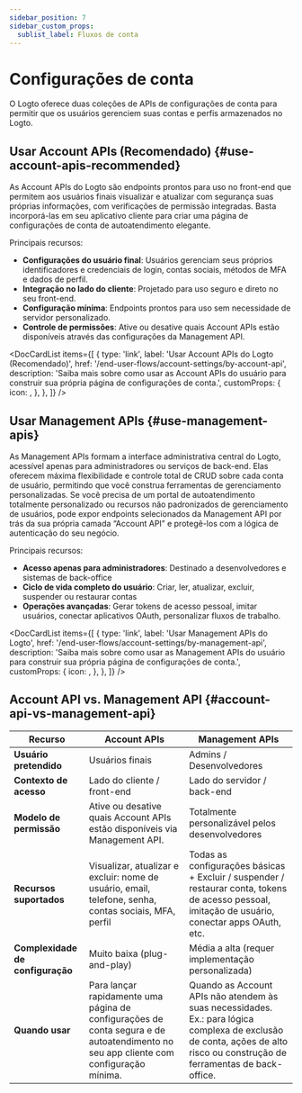```yaml
---
sidebar_position: 7
sidebar_custom_props:
  sublist_label: Fluxos de conta
---
```



# Configurações de conta

O Logto oferece duas coleções de APIs de configurações de conta para permitir que os usuários gerenciem suas contas e perfis armazenados no Logto.

## Usar Account APIs (Recomendado) \{#use-account-apis-recommended}

As Account APIs do Logto são endpoints prontos para uso no front-end que permitem aos usuários finais visualizar e atualizar com segurança suas próprias informações, com verificações de permissão integradas. Basta incorporá-las em seu aplicativo cliente para criar uma página de configurações de conta de autoatendimento elegante.

Principais recursos:

- **Configurações do usuário final**: Usuários gerenciam seus próprios identificadores e credenciais de login, contas sociais, métodos de MFA e dados de perfil.
- **Integração no lado do cliente**: Projetado para uso seguro e direto no seu front-end.
- **Configuração mínima**: Endpoints prontos para uso sem necessidade de servidor personalizado.
- **Controle de permissões**: Ative ou desative quais Account APIs estão disponíveis através das configurações da Management API.

<DocCardList
  items={[
    {
      type: 'link',
      label: 'Usar Account APIs do Logto (Recomendado)',
      href: '/end-user-flows/account-settings/by-account-api',
      description:
        'Saiba mais sobre como usar as Account APIs do usuário para construir sua própria página de configurações de conta.',
      customProps: {
        icon: <GearIcon />,
      },
    },
  ]}
/>

## Usar Management APIs \{#use-management-apis}

As Management APIs formam a interface administrativa central do Logto, acessível apenas para administradores ou serviços de back-end. Elas oferecem máxima flexibilidade e controle total de CRUD sobre cada conta de usuário, permitindo que você construa ferramentas de gerenciamento personalizadas. Se você precisa de um portal de autoatendimento totalmente personalizado ou recursos não padronizados de gerenciamento de usuários, pode expor endpoints selecionados da Management API por trás da sua própria camada “Account API” e protegê-los com a lógica de autenticação do seu negócio.

Principais recursos:

- **Acesso apenas para administradores**: Destinado a desenvolvedores e sistemas de back-office
- **Ciclo de vida completo do usuário**: Criar, ler, atualizar, excluir, suspender ou restaurar contas
- **Operações avançadas**: Gerar tokens de acesso pessoal, imitar usuários, conectar aplicativos OAuth, personalizar fluxos de trabalho.

<DocCardList
  items={[
    {
      type: 'link',
      label: 'Usar Management APIs do Logto',
      href: '/end-user-flows/account-settings/by-management-api',
      description:
        'Saiba mais sobre como usar as Management APIs do usuário para construir sua própria página de configurações de conta.',
      customProps: {
        icon: <GearIcon />,
      },
    },
  ]}
/>

## Account API vs. Management API \{#account-api-vs-management-api}

| Recurso                          | Account APIs                                                                                                                         | Management APIs                                                                                                                                                           |
| -------------------------------- | ------------------------------------------------------------------------------------------------------------------------------------ | ------------------------------------------------------------------------------------------------------------------------------------------------------------------------- |
| **Usuário pretendido**           | Usuários finais                                                                                                                      | Admins / Desenvolvedores                                                                                                                                                  |
| **Contexto de acesso**           | Lado do cliente / front-end                                                                                                          | Lado do servidor / back-end                                                                                                                                               |
| **Modelo de permissão**          | Ative ou desative quais Account APIs estão disponíveis via Management API.                                                           | Totalmente personalizável pelos desenvolvedores                                                                                                                           |
| **Recursos suportados**          | Visualizar, atualizar e excluir: nome de usuário, email, telefone, senha, contas sociais, MFA, perfil                                | Todas as configurações básicas + Excluir / suspender / restaurar conta, tokens de acesso pessoal, imitação de usuário, conectar apps OAuth, etc.                          |
| **Complexidade de configuração** | Muito baixa (plug-and-play)                                                                                                          | Média a alta (requer implementação personalizada)                                                                                                                         |
| **Quando usar**                  | Para lançar rapidamente uma página de configurações de conta segura e de autoatendimento no seu app cliente com configuração mínima. | Quando as Account APIs não atendem às suas necessidades. Ex.: para lógica complexa de exclusão de conta, ações de alto risco ou construção de ferramentas de back-office. |
